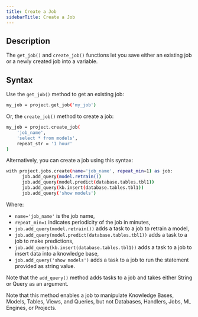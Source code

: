 ```yaml
---
title: Create a Job
sidebarTitle: Create a Job
---
```


## Description

The `get_job()` and `create_job()` functions let you save either an existing job or a newly created job into a variable.

## Syntax

Use the `get_job()` method to get an existing job:

```bash
my_job = project.get_job('my_job')
```

Or, the `create_job()` method to create a job:

```bash
my_job = project.create_job(
    'job_name',
    'select * from models',
    repeat_str = '1 hour'
)
```

Alternatively, you can create a job using this syntax:

```bash
with project.jobs.create(name='job_name', repeat_min=1) as job:
      job.add_query(model.retrain())
      job.add_query(model.predict(database.tables.tbl1))
      job.add_query(kb.insert(database.tables.tbl1))
      job.add_query('show models')
```

Where:

- `name='job_name'` is the job name,
- `repeat_min=1` indicates periodicity of the job in minutes,
- `job.add_query(model.retrain())` adds a task to a job to retrain a model,
- `job.add_query(model.predict(database.tables.tbl1))` adds a task to a job to make predictions,
- `job.add_query(kb.insert(database.tables.tbl1))` adds a task to a job to insert data into a knowledge base,
- `job.add_query('show models')` adds a task to a job to run the statement provided as string value.

Note that the `add_query()` method adds tasks to a job and takes either String or Query as an argument.

Note that this method enables a job to manipulate Knowledge Bases, Models, Tables, Views, and Queries, but not Databases, Handlers, Jobs, ML Engines, or Projects.
